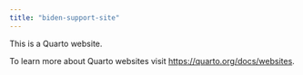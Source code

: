 ```yaml
---
title: "biden-support-site"
---
```


This is a Quarto website.

To learn more about Quarto websites visit <https://quarto.org/docs/websites>.

